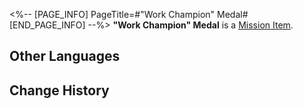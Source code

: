 <%-- [PAGE_INFO]
PageTitle=#"Work Champion" Medal#
[END_PAGE_INFO] --%>
{{Item Infobox
|id          = 140568
|image       = Item Work Champion Medal.png{{subst:void|<!--$UPLOAD:<<SpriteOutput/ItemFigures/140568.png>-<Item Work Champion Medal.png>-<Item Icons>>-->}}
|type        = Mission Item
|invCategory = Missions
|rarity      = 4
|effect      = 
|description = A memorial medal issued by the Garden of Life to reward the sweat and tears shed by Chimera Squad that took the crown.
}}
{{Description|''"To the most diligent chimera. We hope to see growth and improvement in your future work!"''}}
'''"Work Champion" Medal''' is a [[Mission Item]].

==Other Languages==
{{Other Languages
|en   = "Work Champion" Medal
|zhs  = 「工作冠军」奖章
|zht  = 「工作冠軍」獎章
|ja   = 「仕事王」の表彰メダル
|ko   = 「작업 챔피언」 메달
|es   = Medalla de {{MC|f=campeona|m=campeón}} del trabajo
|fr   = Médaille des Champions du travail
|ru   = Медаль чемпиона труда
|th   = เหรียญ "สุดยอดนักทำงาน"
|vi   = Huy Chương "Quán Quân Công Việc"
|de   = Medaille „Arbeitsmeister“
|id   = Medali "Juara Kerja"
|pt   = Medalha de "Campeão do Trabalho"
}}

==Change History==
{{Change History|3.1}}